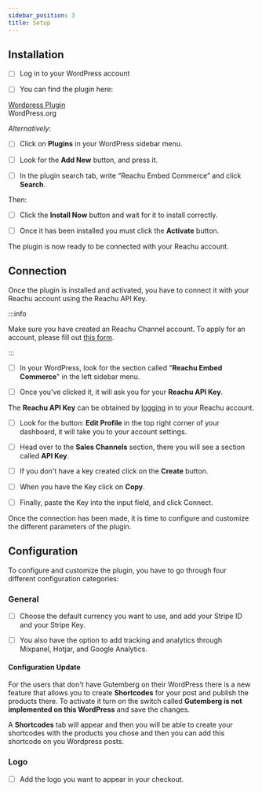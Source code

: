 ```yaml
---
sidebar_position: 3
title: Setup
---
```


## Installation

- [ ] Log in to your WordPress account

- [ ] You can find the plugin here:

<div class="homepage-section two-cols">
  <div class="section-content">
    <a class="homepage-card2">
      <div class="card-content">
        <div class="imagelogo">
          <img alt="" src="https://s.w.org/favicon.ico?2" />
        </div>
        <a href="https://wordpress.org/plugins/reachu-embed-commerce/">
          Wordpress Plugin
        </a>
        <div class="description2">WordPress.org</div>
      </div>
    </a>
  </div>
</div>

_Alternatively_:

- [ ] Click on **Plugins** in your WordPress sidebar menu.

- [ ] Look for the **Add New** button, and press it.

- [ ] In the plugin search tab, write “Reachu Embed Commerce” and click
      **Search**.

Then:

- [ ] Click the **Install Now** button and wait for it to install correctly.

- [ ] Once it has been installed you must click the **Activate** button.

The plugin is now ready to be connected with your Reachu account.

## Connection

Once the plugin is installed and activated, you have to connect it with your
Reachu account using the Reachu API Key.

:::info

Make sure you have created an Reachu Channel account. To apply for an account,
please fill out [this form](https://dashboard.reachu.io/register).

:::

- [ ] In your WordPress, look for the section called "**Reachu Embed Commerce**"
      in the left sidebar menu.

- [ ] Once you've clicked it, it will ask you for your **Reachu API Key**.

The **Reachu API Key** can be obtained by
[logging](https://dashboard.reachu.io/login) in to your Reachu account.

- [ ] Look for the button: **Edit Profile** in the top right corner of your
      dashboard, it will take you to your account settings.

- [ ] Head over to the **Sales Channels** section, there you will see a section
      called **API Key**.

- [ ] If you don't have a key created click on the **Create** button.

- [ ] When you have the Key click on **Copy**.

- [ ] Finally, paste the Key into the input field, and click Connect.

Once the connection has been made, it is time to configure and customize the
different parameters of the plugin.

## Configuration

To configure and customize the plugin, you have to go through four different
configuration categories:

### General

- [ ] Choose the default currency you want to use, and add your Stripe ID and
      your Stripe Key.

- [ ] You also have the option to add tracking and analytics through Mixpanel,
      Hotjar, and Google Analytics.

#### Configuration Update

For the users that don't have Gutemberg on their WordPress there is a new
feature that allows you to create **Shortcodes** for your post and publish the
products there. To activate it turn on the switch called **Gutemberg is not
implemented on this WordPress** and save the changes.

A **Shortcodes** tab will appear and then you will be able to create your
shortcodes with the products you chose and then you can add this shortcode on
you Wordpress posts.

### Logo

- [ ] Add the logo you want to appear in your checkout.
